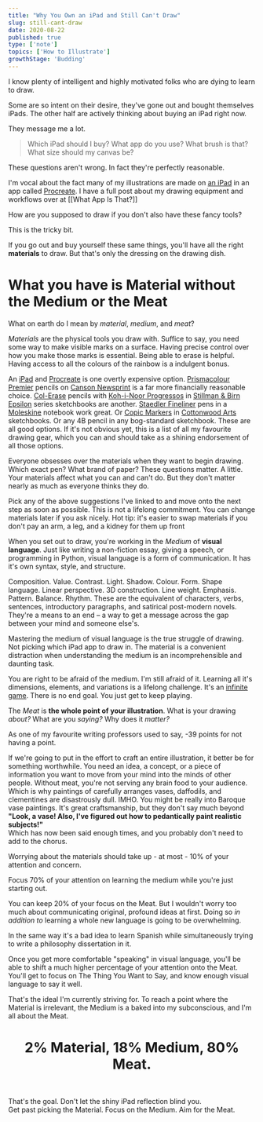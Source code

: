 ```yaml
---
title: "Why You Own an iPad and Still Can't Draw"
slug: still-cant-draw
date: 2020-08-22
published: true
type: ['note']
topics: ['How to Illustrate']
growthStage: 'Budding'
---
```


I know plenty of intelligent and highly motivated folks who are dying to learn to draw.

Some are so intent on their desire, they've gone out and bought themselves iPads. The other half are actively thinking about buying an iPad right now.

They message me a lot.

> Which iPad should I buy? What app do you use? What brush is that? What size should my canvas be?

These questions aren't wrong. In fact they're perfectly reasonable. 

I'm vocal about the fact many of my illustrations are made on [an iPad](https://www.apple.com/ipad-pro/) in an app called [Procreate](https://procreate.art/). I have a full post about my drawing equipment and workflows over at [[What App Is That?]]

How are you supposed to draw if you don't also have these fancy tools?

This is the tricky bit.

If you go out and buy yourself these same things, you'll have all the right __materials__ to draw. But that's only the dressing on the drawing dish.

# What you have is **Material** without the **Medium** or the **Meat**

What on earth do I mean by _material_, _medium_, and _meat_?

<MediumMaterialsMeatSection sectionTitle='Materials'>

<p><i>Materials</i> are the physical tools you draw with. Suffice to say, you need some way to make visible marks on a surface. Having precise control over how you make those marks is essential. Being able to erase is helpful. Having access to all the colours of the rainbow is a indulgent bonus.</p>

<p>An <a href="https://www.apple.com/ipad-pro/">iPad</a> and <a href="https://procreate.art/">Procreate</a> is one overtly expensive option. <a href="https://www.prismacolor.com/colored-pencils/premier-colored-pencils/premier-soft-core-colored-pencils/PCPremierSoftCoreColoredPencils">Prismacolour Premier</a> pencils on <a href="https://en.canson.com/xl-series/xlr-newsprint">Canson Newsprint</a> is a far more financially reasonable choice. <a href="https://www.prismacolor.com/colored-pencils/premier-colored-pencils/premier-col-erase-colored-pencils/PCPremierCol-EraseColoredPencils">Col-Erase</a> pencils with <a href="https://www.cultpens.com/i/q/KH24668/koh-i-noor-progresso-woodless-graphite-pencil">Koh-i-Noor Progressos</a> in <a href="https://stillmanandbirn.com/products_epsilon.php">Stillman & Birn Epsilon</a> series sketchbooks are another. <a href="https://www.staedtler.com/uk/en/products/products-for-colouring/fineliners/pigment-liner-308-fineliner-m308/">Staedler Fineliner</a> pens in a <a href="https://gb.moleskine.com/sketchbook-black/p0437">Moleskine</a> notebook work great. Or <a href="https://www.copic-shop.co.uk/">Copic Markers</a> in <a href="https://www.cottonwoodarts.com/">Cottonwood Arts</a> sketchbooks. Or any 4B pencil in any bog-standard sketchbook. These are all good options. <Footnote idName={1}>If it's not obvious yet, this is a list of all my favourite drawing gear, which you can and should take as a shining endorsement of all those options.</Footnote></p>

<p>Everyone obsesses over the materials when they want to begin drawing. Which exact pen? What brand of paper? These questions matter. A little. Your materials affect what you can and can't do. But they don't matter nearly as much as everyone thinks they do.

Pick any of the above suggestions I've linked to and move onto the next step as soon as possible. This is not a lifelong commitment. You can change materials later if you ask nicely. <Footnote idName={2}>Hot tip: it's easier to swap materials if you don't pay an arm, a leg, and a kidney for them up front</Footnote></p>

</MediumMaterialsMeatSection>

<MediumMaterialsMeatSection sectionTitle='Medium'>

When you set out to draw, you're working in the <i>Medium</i> of <b>visual language</b>. Just like writing a non-fiction essay, giving a speech, or programming in Python, visual language is a form of communication. It has it's own syntax, style, and structure.

Composition. Value. Contrast. Light. Shadow. Colour. Form. Shape language. Linear perspective. 3D construction. Line weight. Emphasis. Pattern. Balance. Rhythm. These are the equivalent of characters, verbs, sentences, introductory paragraphs, and satirical post-modern novels. They're a means to an end – a way to get a message across the gap between your mind and someone else's.

Mastering the medium of visual language is the true struggle of drawing. Not picking which iPad app to draw in. The material is a convenient distraction when understanding the medium is an incomprehensible and daunting task.

You are right to be afraid of the medium. I'm still afraid of it. Learning all it's dimensions, elements, and variations is a lifelong challenge. It's an [infinite game](/infinite-games). There is no end goal. You just get to keep playing. 

</MediumMaterialsMeatSection>

<MediumMaterialsMeatSection sectionTitle='Meat'>

The <i>Meat</i> is <b>the whole point of your illustration</b>. What is your drawing <i>about? </i> What are you <i>saying?</i> Why does it <i>matter?</i>

As one of my favourite writing professors used to say, -39 points for not having a point.

If we're going to put in the effort to craft an entire illustration, it better be for something worthwhile. You need an idea, a concept, or a piece of information you want to move from your mind into the minds of other people. Without meat, you're not serving any brain food to your audience. Which is why paintings of carefully arranges vases, daffodils, and clementines are disastrously dull. <Footnote idName={3}>IMHO. You might be really into Baroque vase paintings. It's great craftsmanship, but they don't say much beyond <b>"Look, a vase! Also, I've figured out how to pedantically paint realistic subjects!"</b><br /> Which has now been said enough times, and you probably don't need to add to the chorus.</Footnote>

</MediumMaterialsMeatSection>

Worrying about the materials should take up - at most - 10% of your attention and concern.

Focus 70% of your attention on learning the medium while you're just starting out.

You can keep 20% of your focus on the Meat. But I wouldn't worry too much about communicating original, profound ideas at first. Doing so _in addition to_ learning a whole new language is going to be overwhelming.

In the same way it's a bad idea to learn Spanish while simultaneously trying to write a philosophy dissertation in it.

Once you get more comfortable "speaking" in visual language, you'll be able to shift a much higher percentage of your attention onto the Meat. You'll get to focus on The Thing You Want to Say, and know enough visual language to say it well.

That's the ideal I'm currently striving for. To reach a point where the Material is irrelevant, the Medium is a baked into my subconscious, and I'm all about the Meat.

<Center>

# 2% Material, 18% Medium, 80% Meat.

</Center>

<br />

<p>That's the goal. Don't let the shiny iPad reflection blind you.<br/> 
Get past picking the Material. Focus on the Medium. Aim for the Meat.</p>